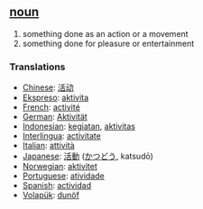 == [[noun]] == 
# something done as an action or a movement
# something done for pleasure or entertainment

=== Translations === 
*[[Chinese]]: [[活动]]
*[[Ekspreso]]: [[aktivita]]
*[[French]]: [[activité]] 
*[[German]]: [[Aktivität]] 
*[[Indonesian]]: [[giat|kegiatan]], [[aktivitas]] 
*[[Interlingua]]: [[activitate]] 
*[[Italian]]: [[attività]] 
*[[Japanese]]: [[活動]] ([[かつどう]], katsudō) 
*[[Norwegian]]: [[aktivitet]]
*[[Portuguese]]: [[atividade]] 
*[[Spanish]]: [[actividad]]
*[[Volapük]]: [[dunöf]]